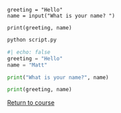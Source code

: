 
```.python
greeting = "Hello"
name = input("What is your name? ")

print(greeting, name)
```


```.bash
python script.py
```

```python
#| echo: false
greeting = "Hello"
name = "Matt"

print("What is your name?", name)

print(greeting, name)
```

[Return to course](../pages/02-data-types.qmd#exercise-4)


